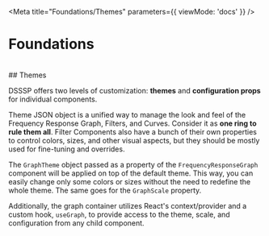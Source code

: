 
<Meta title="Foundations/Themes" parameters={{ viewMode: 'docs' }} />

# Foundations
<br/>
## Themes

DSSSP offers two levels of customization: **themes** and **configuration props** for individual components.

Theme JSON object is a unified way to manage the look and feel of the Frequency Response Graph, Filters, and Curves. Consider it as **one ring to rule them all**. Filter Components also have a bunch of their own properties to control colors, sizes, and other visual aspects, but they should be mostly used for fine-tuning and overrides.

The `GraphTheme` object passed as a property of the `FrequencyResponseGraph` component will be applied on top of the default theme. This way, you can easily change only some colors or sizes without the need to redefine the whole theme. The same goes for the `GraphScale` property.

Additionally, the graph container utilizes React's context/provider and a custom hook, `useGraph`, to provide access to the theme, scale, and configuration from any child component.
